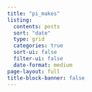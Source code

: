 ```yaml
---
title: "pi_makes"
listing:
  contents: posts
  sort: "date"
  type: grid
  categories: true
  sort-ui: false
  filter-ui: false
  date-format: medium
page-layout: full
title-block-banner: false
---
```

